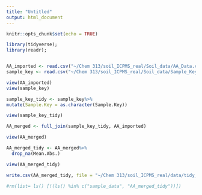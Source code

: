 ```yaml
---
title: "Untitled"
output: html_document
---
```


```r
knitr::opts_chunk$set(echo = TRUE)
```

```r

library(tidyverse);
library(readr);


AA_imported <- read.csv("~/Chem 313/soil_ICPMS_real/Soil_data/AA_Data.csv", skip = 4, na="HIGH")
sample_key <- read.csv("~/Chem 313/soil_ICPMS_real/Soil_data/Sample_Key.csv", skip=0)

view(AA_imported)
view(sample_key)
```

```r
sample_key_tidy <- sample_key%>%
mutate(Sample.Key = as.character(Sample.Key))

view(sample_key_tidy)
```

```r
AA_merged <- full_join(sample_key_tidy, AA_imported)

view(AA_merged)

AA_merged_tidy <- AA_merged%>%
  drop_na(Mean.Abs.)

view(AA_merged_tidy)
```

```r
write.csv(AA_merged_tidy, file = "~/Chem 313/soil_ICPMS_real/data/tidy_AA.csv")
```

```r
#rm(list= ls() [!(ls() %in% c("sample_data", "AA_merged_tidy"))])
```
